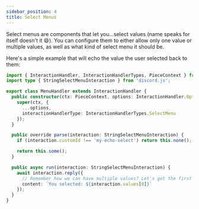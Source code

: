 ```yaml
---
sidebar_position: 4
title: Select Menus
---
```


Select menus are components that let you...select values (name speaks for itself doesn't it 😄). You can configure them
to either allow only one value or multiple values, as well as what kind of select menu it should be.

Here's a simple example that will echo the value the user selected back to them:

```typescript ts2esm2cjs
import { InteractionHandler, InteractionHandlerTypes, PieceContext } from '@sapphire/framework';
import type { StringSelectMenuInteraction } from 'discord.js';

export class MenuHandler extends InteractionHandler {
  public constructor(ctx: PieceContext, options: InteractionHandler.Options) {
    super(ctx, {
      ...options,
      interactionHandlerType: InteractionHandlerTypes.SelectMenu
    });
  }

  public override parse(interaction: StringSelectMenuInteraction) {
    if (interaction.customId !== 'my-echo-select') return this.none();

    return this.some();
  }

  public async run(interaction: StringSelectMenuInteraction) {
    await interaction.reply({
      // Remember how we can have multiple values? Let's get the first one!
      content: `You selected: ${interaction.values[0]}`
    });
  }
}
```
